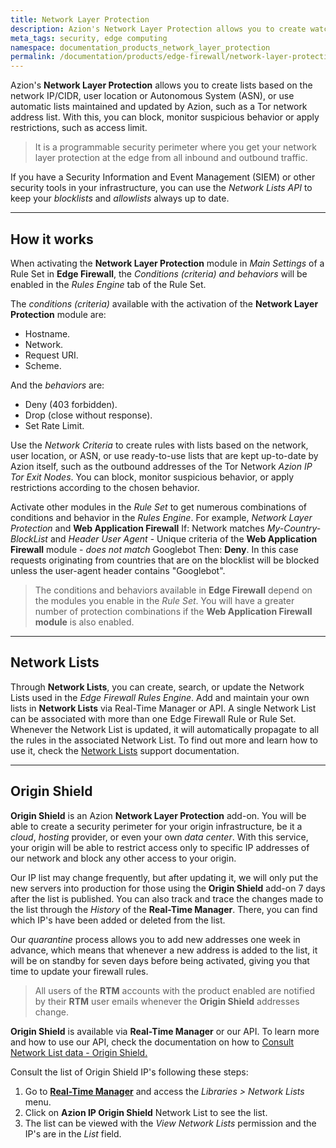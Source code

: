 ```yaml
---
title: Network Layer Protection
description: Azion's Network Layer Protection allows you to create watch lists based on the network (IP / CIDR).
meta_tags: security, edge computing
namespace: documentation_products_network_layer_protection
permalink: /documentation/products/edge-firewall/network-layer-protection/
---
```


Azion's **Network Layer Protection** allows you to create lists based on the network IP/CIDR, user location or Autonomous System (ASN), or use automatic lists maintained and updated by Azion, such as a Tor network address list. With this, you can block, monitor suspicious behavior or apply restrictions, such as access limit.

> It is a programmable security perimeter where you get your network layer protection at the edge from all inbound and outbound traffic.

If you have a Security Information and Event Management (SIEM) or other security tools in your infrastructure, you can use the *Network Lists API* to keep your *blocklists* and *allowlists* always up to date.

***

## How it works

When activating the **Network Layer Protection** module in *Main Settings* of a Rule Set in **Edge Firewall**, the *Conditions (criteria) and behaviors* will be enabled in the *Rules Engine* tab of the Rule Set.

The *conditions (criteria)* available with the activation of the **Network Layer Protection** module are:

* Hostname.
* Network.
* Request URI.
* Scheme. 

And the *behaviors* are:

* Deny (403 forbidden).
* Drop (close without response).
* Set Rate Limit.

Use the *Network Criteria* to create rules with lists based on the network, user location, or ASN, or use ready-to-use lists that are kept up-to-date by Azion itself, such as the outbound addresses of the Tor Network *Azion IP Tor Exit Nodes*. You can block, monitor suspicious behavior, or apply restrictions according to the chosen behavior.

Activate other modules in the *Rule Set* to get numerous combinations of conditions and behavior in the *Rules Engine*. For example, *Network Layer Protection* and **Web Application Firewall** If: Network matches *My-Country-BlockList* and *Header User Agent* - Unique criteria of the **Web Application Firewall** module - *does not match* Googlebot Then: **Deny**. In this case requests originating from countries that are on the blocklist will be blocked unless the user-agent header contains "Googlebot".

> The conditions and behaviors available in **Edge Firewall** depend on the modules you enable in the *Rule Set*. You will have a greater number of protection combinations if the **Web Application Firewall module** is also enabled.

***

## Network Lists

Through **Network Lists**, you can create, search, or update the Network Lists used in the _Edge Firewall Rules Engine_. Add and maintain your own lists in **Network Lists** via  Real-Time Manager or API. A single Network List can be associated with more than one Edge Firewall Rule or Rule Set. Whenever the Network List is updated, it will automatically propagate to all the rules in the associated Network List. To find out more and learn how to use it, check the [Network Lists](https://www.azion.com/en/documentation/products/edge-firewall/network-layer-protection/network-lists/) support documentation.

***

## Origin Shield 

**Origin Shield** is an Azion **Network Layer Protection** add-on. You will be able to create a security perimeter for your origin infrastructure, be it a *cloud*, *hosting* provider, or even your own *data center*. With this service, your origin will be able to restrict access only to specific IP addresses of our network and block any other access to your origin.

Our IP list may change frequently, but after updating it, we will only put the new servers into production for those using the **Origin Shield** add-on 7 days after the list is published. You can also track and trace the changes made to the list through the *History* of the **Real-Time Manager**. There, you can find which IP's have been added or deleted from the list.

Our *quarantine* process allows you to add new addresses one week in advance, which means that whenever a new address is added to the list, it will be on standby for seven days before being activated, giving you that time to update your firewall rules.

> All users of the **RTM** accounts with the product enabled are notified by their **RTM** user emails whenever the **Origin Shield** addresses change.

**Origin Shield** is available via **Real-Time Manager** or our API. To learn more and how to use our API, check the documentation on how to [Consult Network List data - Origin Shield.](https://www.azion.com/en/documentation/products/api/v3/network-lists/)

Consult the list of Origin Shield IP's following these steps:

1. Go to [**Real-Time Manager**](https://manager.azion.com/) and access the _Libraries > Network Lists_ menu.
2. Click on **Azion IP Origin Shield** Network List to see the list.
3. The list can be viewed with the *View Network Lists* permission and the IP's are in the *List* field.
